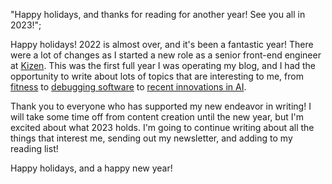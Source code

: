   "Happy holidays, and thanks for reading for another year! See you all in 2023!";

Happy holidays! 2022 is almost over, and it's been a fantastic year! There were a lot of changes as I started a new role as a senior front-end engineer at [Kizen](/blog/beginning-a-new-chapter-of-my-career-with-kizen "Kizen Announcement"). This was the first full year I was operating my blog, and I had the opportunity to write about lots of topics that are interesting to me, from [fitness](/blog/my-connected-fitness-tools-part-2 "Fitness Part 2") to [debugging software](/blog/debugging-code-using-git-bisect "Debug with Git Bisect") to [recent innovations in AI](/blog/a-quick-look-at-openai-dall-e-2 "DALL-E 2 Intro").

Thank you to everyone who has supported my new endeavor in writing! I will take some time off from content creation until the new year, but I'm excited about what 2023 holds. I'm going to continue writing about all the things that interest me, sending out my newsletter, and adding to my reading list!

Happy holidays, and a happy new year!
